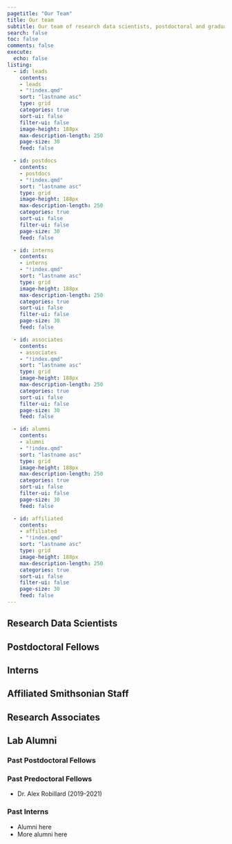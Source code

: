 ```yaml
---
pagetitle: "Our Team"
title: Our team
subtitle: Our team of research data scientists, postdoctoral and graduate fellows, academic interns, and research associates
search: false
toc: false
comments: false
execute:
  echo: false
listing:
  - id: leads
    contents: 
    - leads
    - "!index.qmd"
    sort: "lastname asc"
    type: grid
    categories: true
    sort-ui: false
    filter-ui: false
    image-height: 188px
    max-description-length: 250
    page-size: 30
    feed: false

  - id: postdocs
    contents: 
    - postdocs
    - "!index.qmd"
    sort: "lastname asc"
    type: grid
    image-height: 188px
    max-description-length: 250
    categories: true
    sort-ui: false
    filter-ui: false
    page-size: 30
    feed: false

  - id: interns
    contents: 
    - interns
    - "!index.qmd"
    sort: "lastname asc"
    type: grid
    image-height: 188px
    max-description-length: 250
    categories: true
    sort-ui: false
    filter-ui: false
    page-size: 30
    feed: false

  - id: associates
    contents: 
    - associates
    - "!index.qmd"
    sort: "lastname asc"
    type: grid
    image-height: 188px
    max-description-length: 250
    categories: true
    sort-ui: false
    filter-ui: false
    page-size: 30
    feed: false

  - id: alumni
    contents: 
    - alumni
    - "!index.qmd"
    sort: "lastname asc"
    type: grid
    image-height: 188px
    max-description-length: 250
    categories: true
    sort-ui: false
    filter-ui: false
    page-size: 30
    feed: false

  - id: affiliated
    contents: 
    - affiliated
    - "!index.qmd"
    sort: "lastname asc"
    type: grid
    image-height: 188px
    max-description-length: 250
    categories: true
    sort-ui: false
    filter-ui: false
    page-size: 30
    feed: false
---
```

## Research Data Scientists

:::{.peoplelisting-block}

::: {#leads .column-page}
:::

:::

## Postdoctoral Fellows

:::{.peoplelisting-block}

::: {#postdocs .column-page}
:::

:::

## Interns

:::{.peoplelisting-block}

::: {#interns .column-page}
:::

:::

## Affiliated Smithsonian Staff

:::{.peoplelisting-block}

::: {#affiliated .column-page}
:::

:::

## Research Associates

:::{.peoplelisting-block}

::: {#associates .column-page}
:::

:::

## Lab Alumni

### Past Postdoctoral Fellows
:::{.peoplelisting-block}

::: {#alumni .column-page}
:::

:::

### Past Predoctoral Fellows

* Dr. Alex Robillard (2019-2021)

### Past Interns

* Alumni here
* More alumni here

